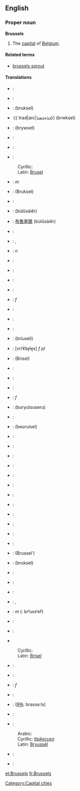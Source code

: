 ==English==

===Proper noun===
{{wikipedia}}
'''Brussels'''
#The [[capital]] of [[Belgium]].

====Related terms====
*[[brussels sprout]]

====Translations====
{{top}}
*{{af}}: {{trad|af|Brussel}}
*{{sq}}: {{trad|sq|Brukseli}}
*{{ar}}: {{trad|ar|بروكسل}} (bruksel)
*{{arc}}:{{ trad|arc|ܒܪܘܟܣܠ}} (brwksel)
*{{hy}}: {{trad|hy|Բրյուսել}} (brywsel)
*{{ast}}: {{trad|ast|Bruseles}}
*{{eu}}: {{trad|ast|Brusela}}
*{{be}}:
:Cyrillic: {{trad|be|Брусэль}}
:Latin: [[Brusel]]
*{{bs}}: {{trad|bs|Brisel}} ''m''
*{{bg}}: {{trad|bg|Брюксел}} (Bruksel)
*{{ca}}: {{trad|ca|Brussel•les}}
*{{zh}}: {{trad|zh|布鲁塞尔}} (bùlǔsàiěr)
*{{zh-yue}}: [[布魯塞爾]] (bùlǔsàiěr)
*{{cs}}: {{trad|cs|Brusel}}
*{{da}}: {{trad|da|Bruxelles}}, {{trad|da|Bryssel}}
*{{de}}: {{trad|de|Brüssel}} ''n''
*{{en}}: {{trad|en|Brussels}}
*{{eo}}: {{trad|eo|Bruselo}}
*{{et}}: {{trad|et|Brüssel}}
*{{fi}}: {{trad|fi|Bryssel}}
*{{fr}}: {{trad|fr|Bruxelles}} ''f''
*{{fy}}: {{trad|fy|Brussel}}
*{{hu}}: {{trad|hu|Brüsszel}}
*{{gl}}: {{trad|gl|Bruxelas}}
*{{ka}}: {{trad|ka|ბრიუსელი}} (briuseli)
*{{el}}: {{trad|el|Βρυξέλλες}} [vriˈk͡se̞le̞s] ''f pl''
*{{he}}: {{trad|he|בריסל}} (Brisel)
*{{io}}: {{trad|io|Bruxel}}
*{{ga}}: {{trad|ga|An Bhruiséil}}
*{{id}}: {{trad|id|Brusel}}
*{{it}}: {{trad|it|Bruxelles}} ''f''
*{{ja}}: {{trad|ja|ブリュッセル}} (buryutsuseru)
*{{jv}}: {{trad|jv|Brusel}}
*{{ko}}: {{trad|ko|브뤼셀}} (beuruisel)
*{{ku}}: {{trad|ku|Bruksel}}
*{{hr}}: {{trad|hr|Bruxelles}}
{{mid}}
*{{la}}: {{trad|la|Bruxellae}}
*{{lv}}: {{trad|lv|Brisele}}
*{{li}}: {{trad|li|Brussel}}
*{{lt}}: {{trad|lt|Briuselis}}
*{{lb}}: {{trad|lb|Bréissel}}
*{{ms}}: {{trad|ms|Brussels}}
*{{nl}}: {{trad|nl|Brussel}}
*{{nds}}: {{trad|nds|Brüssel}}
*{{no}}: {{trad|no|Brussel}}
*{{nn}}: {{trad|nn|Brussel}}
*{{uk}}: {{trad|uk|Брюссель}} (Brussel')
*{{fa}}: {{trad|fa|بروکسل}} (bruksel)
*{{pl}}: {{trad|pl|Bruksela}}
*{{pt}}: {{trad|pt|Bruxelas}}
*{{qu}}: {{trad|qu|Brussel}}
*{{ro}}: {{trad|ro|Bruxelles}}, {{trad|ro|Brussel}}
*{{ru}}: {{trad|ru|Брюссель}} ''m'' ({{IPA}}: brʲussʲelʲ)
*{{bat-smg}}: {{trad|smg|Briuselis}}
*{{gd}}: {{trad|gd|Bruiseal}}
*{{sr}}
:Cyrillic: {{trad|sr|Брисел}} {{m}}
:Latin: [[Brisel#Serbian|Brisel]] {{m}}
*{{simple}}: {{trad|simple|Brussels}}
*{{sl}}: {{trad|sl|Bruselj}}
*{{es}}: {{trad|es|Bruselas}} ''f''
*{{sv}}: {{trad|sv|Bryssel}}
*{{th}}: {{trad|th|บรัสเซลส์}} ([[IPA]]: brasseːls)
*{{tr}}: {{trad|tr|Brüksel}}
*{{ug}}: 
:Arabic: {{trad|ug|بريۇسسېل}}
:Cyrillic: [[брйуссел]]
:Latin: [[Bryussél]]
*{{wa}}: {{trad|wa|Brussele}}
*{{cy}}: {{trad|cy|Brwsel}}
{{bottom}}

[[Category:Capital cities]]

[[et:Brussels]]
[[fr:Brussels]]